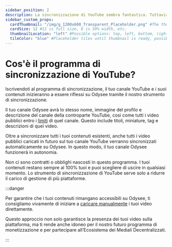 ---
sidebar_position: 2
description: La sincronizzazione di YouTube sembra fantastica. Tuttavia, cos'è?
sidebar_custom_props:
  cardThumbnail: "/img/g_1200x600_Transparent_Placeholder.png" #The thumbnail on the category card.
  cardSize: 12 #12 is full size, 6 is 50% width, etc.
  thumbnailLocation: "left" #Possible options: top, left, bottom, right, none
  tileColor: "blue" #Placeholder tiles until thumbnail is ready, possible options: blue, cream, darkpurple, lightpurple, mauve, orange, pink, none
---

# Cos'è il programma di sincronizzazione di YouTube?

Iscrivendoti al programma di sincronizzazione, il tuo canale YouTube e i suoi contenuti inizieranno a essere riflessi su Odysee tramite il nostro strumento di sincronizzazione.

Il tuo canale Odysee avrà lo stesso nome, immagine del profilo e descrizione del canale della controparte YouTube, così come tutti i video pubblici entro i [limiti](/it/category-syncprogram/limits) di quel canale. Questo include titoli, miniature, tag e descrizioni di quei video.

Oltre a sincronizzare tutti i tuoi contenuti esistenti, anche tutti i video pubblici caricati in futuro sul tuo canale YouTube verranno sincronizzati automaticamente su Odysee. In questo modo, il tuo canale Odysee funzionerà in autonomia.

Non ci sono contratti o obblighi nascosti in questo programma. I tuoi contenuti restano sempre al 100% tuoi e puoi scegliere di uscire in qualsiasi momento. Lo strumento di sincronizzazione di YouTube serve solo a ridurre il carico di gestione di più piattaforme.

:::danger

Per garantire che i tuoi contenuti rimangano accessibili su Odysee, ti consigliamo vivamente di iniziare a [caricare manualmente](https://help.odysee.tv/it/category-uploading/) i tuoi video direttamente.

Questo approccio non solo garantisce la presenza dei tuoi video sulla piattaforma, ma ti rende anche idoneo per il nostro futuro programma di monetizzazione e per partecipare all’Ecosistema dei Mediali Decentralizzati.

:::
